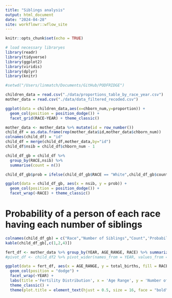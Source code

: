 ```yaml
---
title: "Siblings analysis"
output: html_document
date: "2024-04-28"
site: workflowr::wflow_site
---
```


```r
knitr::opts_chunk$set(echo = TRUE)
```


```r
# load necessary libraryes
library(readr)
library(tidyverse)
library(ggplot2)
library(viridis)
library(dplyr)
library(knitr)

#setwd("/Users/linmatch/Documents/GitHub/PODFRIDGE")

children_data = read.csv("./data/proportions_table_by_race_year.csv")
mother_data = read.csv("./data/data_filtered_recoded.csv")
```


```r
ggplot(data = children_data,aes(x=chborn_num,y=proportion)) +
  geom_col(position = position_dodge()) +
  facet_grid(RACE~YEAR) + theme_classic()
```
```r
mother_data <- mother_data %>% mutate(id = row_number())
child_df = as.data.frame(rep(mother_data$id,mother_data$chborn_num))
colnames(child_df) = "id"
child_df = merge(child_df,mother_data,by="id")
child_df$nsib = child_df$chborn_num - 1

child_df_gb = child_df %>%
  group_by(RACE,nsib) %>%
  summarise(count = n()) 

child_df_gb$prob = ifelse(child_df_gb$RACE == "White",child_df_gb$count/4380009, child_df_gb$count/547692)

ggplot(data = child_df_gb, aes(x = nsib, y = prob)) +
  geom_col(position = position_dodge()) +
  facet_wrap(~RACE) + theme_classic()
```

# Probability of a person of each race having each number of siblings
```r
colnames(child_df_gb) = c("Race","Number of Siblings","Count",'Probability')
kable(child_df_gb[,c(1,2,4)])
```

```r
fert_df <- mother_data %>% group_by(YEAR, AGE_RANGE, RACE) %>% summarize(total_births = sum(chborn_num)) %>% ungroup()
#pivot_df <- child_df2 %>% pivot_wider(names_from = YEAR, values_from = total_births)
```

```r
ggplot(data = fert_df, aes(x = AGE_RANGE, y = total_births, fill = RACE)) + 
  geom_col(position = "dodge") + 
  facet_wrap(~YEAR) +
  labs(title ='Fertility Distribution', x = 'Age Range', y = 'Number of Children', color = 'Race') +
  theme_classic() +
  theme(plot.title = element_text(hjust = 0.5, size = 16, face = "bold"))

```

